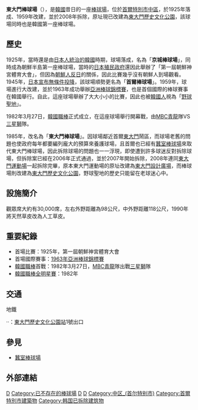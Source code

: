 {{Infobox Stadium
| name                   = 東大門棒球場<br>동대문야구장
| former names           = 京城棒球場（1925年～1945年）<br>首爾棒球場（1945年～1984年）
| location               = {{KOR}}[[首爾特別市|首爾特別市]][[中區_(首爾)|中區]][[新堂洞|新堂洞]][[乙支路|乙支路]]281號
| coordinates            = {{Coord|37|34|0.22|N|127|0|33.29|E|type:landmark|display=it}}
| capacity               = 30,000
| dimensions             = 左外野：98公尺（約322英呎）<br>中外野：118公尺（約387英呎）<br>右外野：98公尺（約322英呎）
| surface                = 人工草皮
| opened                 = 1925年
| expanded               = 1959年
| demolished             = 2008年
| tenants                = [[LG雙子|MBC青龍]]（1982年）<br>[[斗山熊|OB熊]]（1985年）
}}

'''東大門棒球場'''（{{kor|k=동대문야구장|hj=東大門野球場|rm=Dongdaemun yagujang|f=y}}），是[[韓國|韓國]]昔日的一座[[棒球場|棒球場]]，位於[[首爾特別市|首爾特別市]][[中區_(首爾)|中區]]，於1925年落成、1959年改建，並於2008年拆除，原址現已改建為[[東大門歷史文化公園|東大門歷史文化公園]]，該球場同時也是韓國第一座棒球場。

==歷史==
1925年，當時還是由[[朝鮮日治時期|日本人統治的韓國]]時期，球場落成，名為「'''京城棒球場'''」，同時成為朝鮮半島第一座棒球場，當時的[[朝鲜总督府|日本殖民政府]]還因此舉辦了「第一屆朝鮮神宮體育大會」，但因為[[朝鮮人|朝鮮人]][[反日|反日]]的關係，因此比賽幾乎沒有朝鮮人到場觀看。1945年，[[日本投降|日本宣布無條件投降]]，該球場順勢更名為「'''首爾棒球場'''」。1959年，球場進行大改建，並於1963年成功舉辦[[亞洲棒球錦標賽|亞洲棒球錦標賽]]，也是首個國際的棒球賽事在韓國舉行。自此，這座球場舉辦了大大小小的比賽，因此也被[[韓國人|韓國人]]視為「[[野球聖地|野球聖地]]」。

1982年3月27日，[[韓國職棒|韓國職棒]]正式成立，在這座球場舉行開幕戰，由[[LG雙子|MBC青龍]]隊VS[[三星獅|三星獅]]隊。

1985年，改名為「'''東大門棒球場'''」。因球場鄰近首爾[[東大門|東大門]]鬧區，而球場老舊的問題也使政府每年都要編列龐大的預算來養護球場，且首爾也已經有[[蠶室棒球場|蠶室棒球場]]來取代東大門棒球場，因此拆除球場的問題也一一浮現，即使遭到許多球迷反對拆除球場，但拆除案已經在2006年正式通過，並於2007年開始拆除，2008年連同[[東大門運動場|東大門運動場]]一起拆除完畢，原本東大門運動場的原址改建為[[東大門設計廣場|東大門設計廣場]]，而棒球場則改建為[[東大門歷史文化公園|東大門歷史文化公園]]，野球聖地的歷史只能留在老球迷心中。

==設施簡介==
觀眾席大約有30,000席，左右外野距離為98公尺，中外野距離118公尺，1990年將天然草皮改為人工草皮。

==重要紀錄==
*首場比賽：1925年，第一屆朝鮮神宮體育大會
*首場國際賽事：[[1963年亞洲棒球錦標賽|1963年亞洲棒球錦標賽]]
*[[韓國職棒|韓國職棒]]首戰：1982年3月27日，[[LG雙子|MBC青龍]]隊出戰[[三星獅|三星獅]]隊
*[[韓國職棒全明星賽|韓國職棒全明星賽]]：1982年

==交通==
;地鐵
{{韓國都市鐵道|SM2}}·{{韓國都市鐵道|SM4}}·{{韓國都市鐵道|SM5}}：[[東大門歷史文化公園站|東大門歷史文化公園站]]1號出口

==參見==
*[[蠶室棒球場|蠶室棒球場]]

==外部連結==
{{台灣棒球維基館}}
{{韓國職業棒球場}}

[[Category:韓國棒球場|D]]
[[Category:已不存在的棒球場|Category:已不存在的棒球場]]
[[Category:1959年完工體育場館|D]]
[[Category:2007年廢除|D]]
[[Category:中区_(首尔特别市)|Category:中区_(首尔特别市)]]
[[Category:首爾特別市建築物|Category:首爾特別市建築物]]
[[Category:韩国已拆除建筑物|Category:韩国已拆除建筑物]]